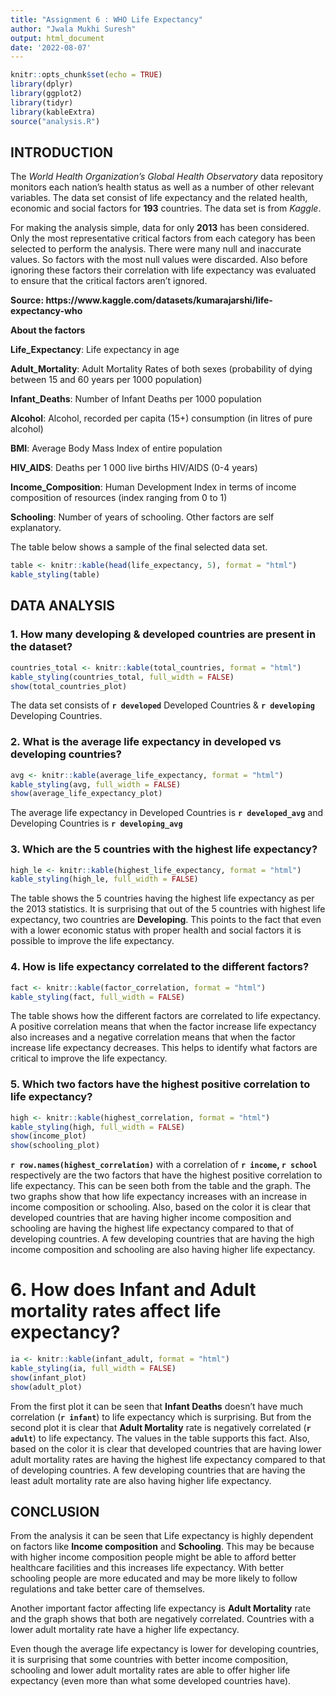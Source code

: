 ```yaml
---
title: "Assignment 6 : WHO Life Expectancy"
author: "Jwala Mukhi Suresh"
output: html_document
date: '2022-08-07'
---
```


```r
knitr::opts_chunk$set(echo = TRUE)
library(dplyr)
library(ggplot2)
library(tidyr)
library(kableExtra)
source("analysis.R")
```

## **INTRODUCTION**

The *World Health Organization's Global Health Observatory* data repository monitors each nation's health status as well as a number of other relevant variables. The data set consist of life expectancy and the related health, economic and social factors for **193** countries. 
The data set is from *Kaggle*. 

For making the analysis simple, data for only **2013** has been considered. Only the most representative critical factors from each category has been selected to perform the analysis. There were many null and inaccurate values. So factors with the most null values were discarded. Also before ignoring these factors their correlation with life expectancy was evaluated to ensure that the critical factors aren't ignored. 

**Source: https://www.kaggle.com/datasets/kumarajarshi/life-expectancy-who **

**About the factors**

**Life_Expectancy**:     Life expectancy in age

**Adult_Mortality**:     Adult Mortality Rates of both sexes (probability of dying between 15 and 60 years per 1000 population)

**Infant_Deaths**:       Number of Infant Deaths per 1000 population

**Alcohol**:             Alcohol, recorded per capita (15+) consumption (in litres of pure alcohol)

**BMI**:                 Average Body Mass Index of entire population

**HIV_AIDS**:            Deaths per 1 000 live births HIV/AIDS (0-4 years)

**Income_Composition**:  Human Development Index in terms of income composition of resources (index ranging from 0 to 1)

**Schooling**:           Number of years of schooling. Other factors are self explanatory.

The table below shows a sample of the final selected data set.

```r
table <- knitr::kable(head(life_expectancy, 5), format = "html")
kable_styling(table)
```

## **DATA ANALYSIS**

### 1. How many developing & developed countries are present in the dataset?

```r
countries_total <- knitr::kable(total_countries, format = "html")
kable_styling(countries_total, full_width = FALSE)
show(total_countries_plot)
```

The data set consists of 
**`r developed`** Developed Countries & 
**`r developing`** Developing Countries.

### 2. What is the average life expectancy in developed vs developing countries?

```r
avg <- knitr::kable(average_life_expectancy, format = "html")
kable_styling(avg, full_width = FALSE)
show(average_life_expectancy_plot)
```

The average life expectancy in Developed Countries is 
**`r developed_avg`**
and Developing Countries is 
**`r developing_avg`**

### 3. Which are the 5 countries with the highest life expectancy?

```r
high_le <- knitr::kable(highest_life_expectancy, format = "html")
kable_styling(high_le, full_width = FALSE)
```

The table shows the 5 countries having the highest life expectancy as per the 2013 statistics. It is surprising that out of the 5 countries with highest life expectancy, two countries are **Developing**. This points to the fact that even with a lower economic status with proper health and social factors it is possible to improve the life expectancy. 


### 4. How is life expectancy correlated to the different factors?

```r
fact <- knitr::kable(factor_correlation, format = "html")
kable_styling(fact, full_width = FALSE)
```
The table shows how the different factors are correlated to life expectancy. A positive correlation means that when the factor increase life expectancy also increases and a negative correlation means that when the factor increase life expectancy decreases. This helps to identify what factors are critical to improve the life expectancy.

### 5. Which two factors have the highest positive correlation to life expectancy?

```r
high <- knitr::kable(highest_correlation, format = "html")
kable_styling(high, full_width = FALSE)
show(income_plot)
show(schooling_plot)
```

**`r row.names(highest_correlation)`** with a correlation of **`r income`, `r school`** respectively are the two factors that have the highest positive correlation to life expectancy. This can be seen both from the table and the graph. The two graphs show that how life expectancy increases with an increase in income composition or schooling. Also, based on the color it is clear that developed countries that are having higher income composition and schooling are having the highest life expectancy compared to that of developing countries. A few developing countries that are having the high income composition and schooling are also having higher life expectancy.

# 6. How does Infant and Adult mortality rates affect life expectancy?

```r
ia <- knitr::kable(infant_adult, format = "html")
kable_styling(ia, full_width = FALSE)
show(infant_plot)
show(adult_plot)
```

From the first plot it can be seen that **Infant Deaths** doesn't have much correlation (**`r infant`**) to life expectancy which is surprising. 
But from the second plot it is clear that **Adult Mortality** rate is negatively correlated (**`r adult`**) to life expectancy. The values in the table supports this fact. Also, based on the color it is clear that developed countries that are having lower adult mortality rates are having the highest life expectancy compared to that of developing countries. A few developing countries that are having the least adult mortality rate are also having higher life expectancy.

## **CONCLUSION**

From the analysis it can be seen that Life expectancy is highly dependent on factors like **Income composition** and **Schooling**. This may be because with higher income composition people might be able to afford better healthcare facilities and this increases life expectancy. With better schooling people are more educated and may be more likely to follow regulations and take better care of themselves. 

Another important factor affecting life expectancy is **Adult Mortality** rate and the graph shows that both are negatively correlated. Countries with a lower adult mortality rate have a higher life expectancy.

Even though the average life expectancy is lower for developing countries, it is surprising that some countries with better income composition, schooling and lower adult mortality rates are able to offer higher life expectancy (even more than what some developed countries have).
